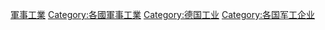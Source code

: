 {{Catnav|頁面分類|各種主題的頁面分類|按國家分類|各國經濟|德国经济}}
{{Catnav|頁面分類|各種主題的頁面分類|按國家分類|各國軍事|德國軍事}}
{{Catnav|頁面分類|各種主題的頁面分類|按國家分類|各國組織|各國公司}}
{{Commons category|Companies of Germany}}

[[Category:德國軍事|軍事工業]]
[[Category:各國軍事工業|Category:各國軍事工業]]
[[Category:德国工业|Category:德国工业]]
[[Category:各国军工企业|Category:各国军工企业]]